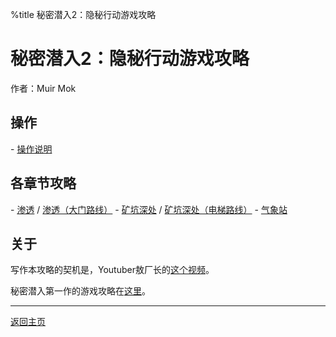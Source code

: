 ﻿%title 秘密潜入2：隐秘行动游戏攻略

= 秘密潜入2：隐秘行动游戏攻略 =

作者：Muir Mok

{{images/title.png|游戏标题画面|style="width:396px; height:296px;"}}

== 操作 ==

- [[操作说明]]

== 各章节攻略 ==

- [[渗透]] / [[渗透（大门路线）]]
- [[矿坑深处]] / [[矿坑深处（电梯路线）]]
- [[气象站]]

== 关于 ==

写作本攻略的契机是，Youtuber敖厂长的[[https://youtu.be/axZ1L5k5m7Q|这个视频]]。

秘密潜入第一作的游戏攻略在[[../igi/index|这里]]。

<hr>
[[../index|返回主页]]
